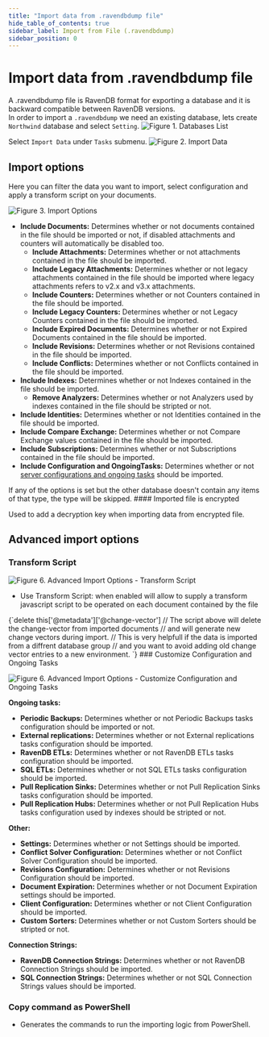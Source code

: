 ```yaml
---
title: "Import data from .ravendbdump file"
hide_table_of_contents: true
sidebar_label: Import from File (.ravendbdump)
sidebar_position: 0
---
```



# Import data from .ravendbdump file

A .ravendbdump file is RavenDB format for exporting a database and it is backward compatible between RavenDB versions.  
In order to import a `.ravendbdump` we need an existing database, lets create `Northwind` database and select `Setting`.
![Figure 1. Databases List](./assets/import-from-file-db-list.png)

Select `Import Data` under `Tasks` submenu.
![Figure 2. Import Data](./assets/import-from-file-import-data.png)

## Import options 

Here you can filter the data you want to import, select configuration and apply a transform script on your documents.

![Figure 3. Import Options](./assets/import-from-file-options.png)

- **Include Documents:** Determines whether or not documents contained in the file should be imported or not, if disabled attachments and counters will automatically be disabled too. 
    - **Include Attachments:** Determines whether or not attachments contained in the file should be imported. 
    - **Include Legacy Attachments:** Determines whether or not legacy attachments contained in the file should be imported where legacy attachments refers to v2.x and v3.x attachments. 
    - **Include Counters:** Determines whether or not Counters contained in the file should be imported. 
    - **Include Legacy Counters:** Determines whether or not Legacy Counters contained in the file should be imported. 
    - **Include Expired Documents:** Determines whether or not Expired Documents contained in the file should be imported. 
    - **Include Revisions:** Determines whether or not Revisions contained in the file should be imported.
    - **Include Conflicts:** Determines whether or not Conflicts contained in the file should be imported.
- **Include Indexes:** Determines whether or not Indexes contained in the file should be imported. 
    - **Remove Analyzers:** Determines whether or not Analyzers used by indexes contained in the file should be stripted or not. 
- **Include Identities:** Determines whether or not Identities contained in the file should be imported.
- **Include Compare Exchange:** Determines whether or not Compare Exchange values contained in the file should be imported.
- **Include Subscriptions:** Determines whether or not Subscriptions contained in the file should be imported.
- **Include Configuration and OngoingTasks:** Determines whether or not 
  [server configurations and ongoing tasks](../../../../studio/database/tasks/import-data/import-data-file.mdx#customize-configuration-and-ongoing-tasks) 
  should be imported.  
<Admonition type="note" title="Importing item that doesn't exist" id="importing-item-that-doesn-t-exist" href="#importing-item-that-doesn-t-exist">
If any of the options is set but the other database doesn't contain any items of that type, the type will be skipped.
</Admonition>
#### Imported file is encrypted

Used to add a decryption key when importing data from encrypted file.

## Advanced import options

### Transform Script

![Figure 6. Advanced Import Options - Transform Script](./assets/import-from-file-advanced-transform-script.png)

- Use Transform Script: when enabled will allow to supply a transform javascript script to be operated on each document contained by the file

<TabItem value="javascript" label="javascript">
<CodeBlock language="javascript">
{`delete this['@metadata']['@change-vector']
// The script above will delete the change-vector from imported documents
// and will generate new change vectors during import. 
// This is very helpfull if the data is imported from a diffrent database group
// and you want to avoid adding old change vector entries to a new environment. 
`}
</CodeBlock>
</TabItem>
### Customize Configuration and Ongoing Tasks

![Figure 6. Advanced Import Options - Customize Configuration and Ongoing Tasks](./assets/import-from-file-advanced-configuration-ongoing-tasks.png)

**Ongoing tasks:**

- **Periodic Backups:** Determines whether or not Periodic Backups tasks configuration should be imported or not. 
- **External replications:** Determines whether or not External replications tasks configuration should be imported. 
- **RavenDB ETLs:** Determines whether or not RavenDB ETLs tasks configuration should be imported.
- **SQL ETLs:** Determines whether or not SQL ETLs tasks configuration should be imported.
- **Pull Replication Sinks:** Determines whether or not Pull Replication Sinks tasks configuration should be imported. 
- **Pull Replication Hubs:** Determines whether or not Pull Replication Hubs tasks configuration used by indexes should be stripted or not. 

**Other:**

- **Settings:** Determines whether or not Settings should be imported.
- **Conflict Solver Configuration:** Determines whether or not Conflict Solver Configuration should be imported.
- **Revisions Configuration:** Determines whether or not Revisions Configuration should be imported.
- **Document Expiration:** Determines whether or not Document Expiration settings should be imported.
- **Client Configuration:** Determines whether or not Client Configuration should be imported. 
- **Custom Sorters:** Determines whether or not Custom Sorters should be stripted or not. 

**Connection Strings:**

- **RavenDB Connection Strings:** Determines whether or not RavenDB Connection Strings should be imported.
- **SQL Connection Strings:** Determines whether or not SQL Connection Strings values should be imported.
### Copy command as PowerShell

- Generates the commands to run the importing logic from PowerShell.
